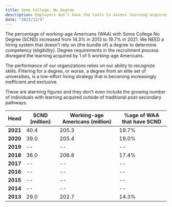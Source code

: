```yaml
---
title: Some College, No Degree
description: Employers don't have the tools to assess learning acquired by 20% of working-age Americans
date: "2023/12/4"
---
```

The percentage of working-age Americans (WAA) with Some College No Degree (SCND) increased from 14.3% in 2013 to 19.7% in 2021. We NEED a hiring system that doesn’t rely on (the bundle of) a degree to determine competency (eligibility). Degree requirements in the recruitment process disregard the learning acquired by 1 of 5 working-age Americans.

The performance of our organizations relies on our ability to recognize skills. Filtering for a degree, or worse, a degree from an elite set of universities, is a low-effort hiring strategy that is becoming increasingly inefficient and exclusive.

These are alarming figures and they don't even include the growing number of individuals with learning acquired outside of traditional post-secondary pathways.

| **Head** | **SCND (million)** | **Working-age Americans (million)** | **%age of WAA that have SCND** |
|----------|--------------------|-------------------------------------|-----------------------------|
| **2021** |        40.4        |                205.3                |            19.7%            |
| **2020** |        39.0        |                205.4                |            19.0%            |
| **2019** |         --         |                  --                 |             --              |
| **2018** |        36.0        |                206.8                |            17.4%            |
| **2017** |         --         |                  --                 |             --              |
| **2016** |         --         |                  --                 |             --              |
| **2015** |         --         |                  --                 |             --              |
| **2014** |         --         |                  --                 |             --              |
| **2013** |        29.0        |                202.7                |            14.3%            |
